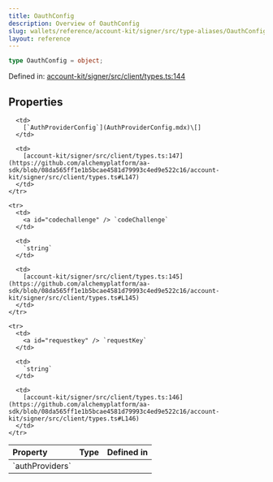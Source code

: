 ```yaml
---
title: OauthConfig
description: Overview of OauthConfig
slug: wallets/reference/account-kit/signer/src/type-aliases/OauthConfig
layout: reference
---
```


```ts
type OauthConfig = object;
```

Defined in: [account-kit/signer/src/client/types.ts:144](https://github.com/alchemyplatform/aa-sdk/blob/08da565ff1e1b5bcae4581d79993c4ed9e522c16/account-kit/signer/src/client/types.ts#L144)

## Properties

<table>
  <thead>
    <tr>
      <th align="left">Property</th>
      <th align="left">Type</th>
      <th align="left">Defined in</th>
    </tr>
  </thead>

  <tbody>
    <tr>
      <td>
        <a id="authproviders" /> `authProviders`
      </td>

      <td>
        [`AuthProviderConfig`](AuthProviderConfig.mdx)\[]
      </td>

      <td>
        [account-kit/signer/src/client/types.ts:147](https://github.com/alchemyplatform/aa-sdk/blob/08da565ff1e1b5bcae4581d79993c4ed9e522c16/account-kit/signer/src/client/types.ts#L147)
      </td>
    </tr>

    <tr>
      <td>
        <a id="codechallenge" /> `codeChallenge`
      </td>

      <td>
        `string`
      </td>

      <td>
        [account-kit/signer/src/client/types.ts:145](https://github.com/alchemyplatform/aa-sdk/blob/08da565ff1e1b5bcae4581d79993c4ed9e522c16/account-kit/signer/src/client/types.ts#L145)
      </td>
    </tr>

    <tr>
      <td>
        <a id="requestkey" /> `requestKey`
      </td>

      <td>
        `string`
      </td>

      <td>
        [account-kit/signer/src/client/types.ts:146](https://github.com/alchemyplatform/aa-sdk/blob/08da565ff1e1b5bcae4581d79993c4ed9e522c16/account-kit/signer/src/client/types.ts#L146)
      </td>
    </tr>

  </tbody>
</table>
